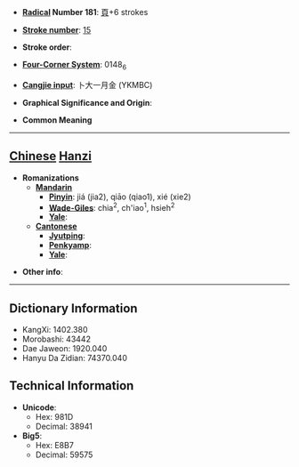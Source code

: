 * '''[[Wiktionary:Chinese radical index| Radical]] Number 181''': [[Wiktionary:Chinese radical index 頁|頁]]+6 strokes

* '''[[Wiktionary:Chinese total strokes index|Stroke number]]''': [[Wiktionary:Chinese total strokes index 15|15]]

* '''Stroke order''': 

* '''[[Wiktionary:Chinese four corner index|Four-Corner System]]''': 0148<sub>6</sub>

* '''[[Wiktionary:Chinese Cangjie index|Cangjie input]]''': 卜大一月金 (YKMBC)

* '''Graphical Significance and Origin''': 

* '''Common Meaning'''

----

== [[Chinese]] [[Hanzi]] ==

* '''Romanizations'''
** '''[[Mandarin]]'''
*** '''[[Pinyin]]''': jiá (jia2), qiāo (qiao1), xié (xie2)
*** '''[[Wade-Giles]]''': chia<sup>2</sup>, ch'iao<sup>1</sup>, hsieh<sup>2</sup>
*** '''[[Yale]]''': 
** '''[[Cantonese]]'''
*** '''[[Jyutping]]''':
*** '''[[Penkyamp]]''': 
*** '''[[Yale]]''': 

* '''Other info''': 

----

== Dictionary Information ==

* KangXi: 1402.380
* Morobashi: 43442
* Dae Jaweon: 1920.040
* Hanyu Da Zidian: 74370.040

== Technical Information ==

* '''Unicode''':
** Hex: 981D
** Decimal: 38941
* '''Big5''':
** Hex: E8B7
** Decimal: 59575
